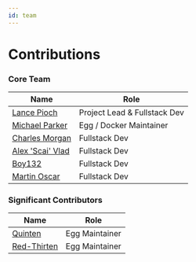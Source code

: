 ```yaml
---
id: team
---
```



# Contributions
### Core Team

| Name                                                    | Role                         |
|---------------------------------------------------------|------------------------------|
| [Lance Pioch](https://github.com/lancepioch)            | Project Lead & Fullstack Dev |
| [Michael Parker](https://github.com/parkervcp)          | Egg / Docker Maintainer      |
| [Charles Morgan](https://github.com/notAreYouScared)    | Fullstack Dev                |
| [Alex 'Scai' Vlad](https://github.com/alexevladgabriel) | Fullstack Dev                |
| [Boy132](https://github.com/boy132)                     | Fullstack Dev                |
| [Martin Oscar](https://github.com/RMartinOscar)         | Fullstack Dev                |

### Significant Contributors

| Name                                         | Role           |
|----------------------------------------------|----------------|
| [Quinten](https://github.com/QuintenQVD0)    | Egg Maintainer |
| [Red-Thirten](https://github.com/redthirten) | Egg Maintainer |